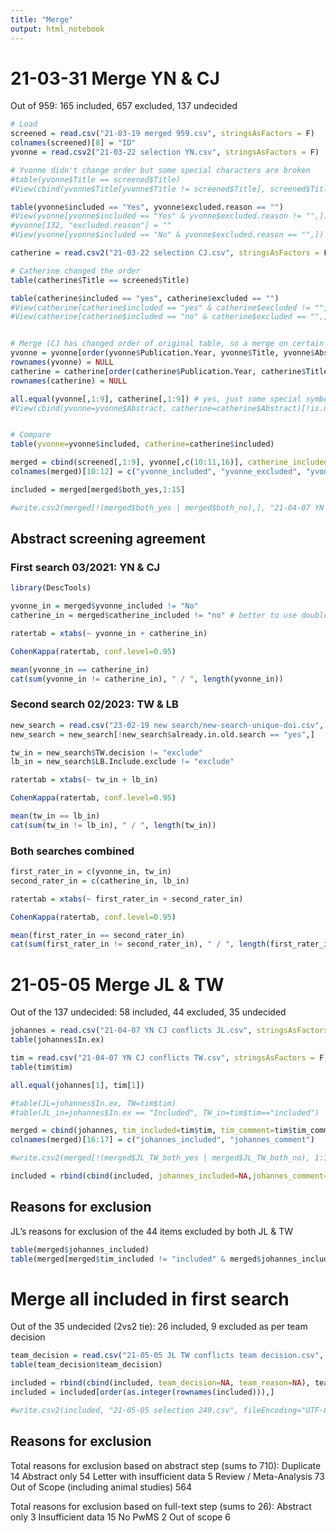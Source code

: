 ```yaml
---
title: "Merge"
output: html_notebook
---
```


# 21-03-31 Merge YN & CJ

Out of 959: 165 included, 657 excluded, 137 undecided

```r
# Load
screened = read.csv("21-03-19 merged 959.csv", stringsAsFactors = F)
colnames(screened)[8] = "ID"
yvonne = read.csv2("21-03-22 selection YN.csv", stringsAsFactors = F)

# Yvonne didn't change order but some special characters are broken
#table(yvonne$Title == screened$Title)
#View(cbind(yvonne$Title[yvonne$Title != screened$Title], screened$Title[screened$Title != yvonne$Title ]))

table(yvonne$included == "Yes", yvonne$excluded.reason == "")
#View(yvonne[yvonne$included == "Yes" & yvonne$excluded.reason != "",])
#yvonne[132, "excluded.reason"] = ""
#View(yvonne[yvonne$included == "No" & yvonne$excluded.reason == "",])

catherine = read.csv2("21-03-22 selection CJ.csv", stringsAsFactors = F)

# Catherine changed the order
table(catherine$Title == screened$Title)

table(catherine$included == "yes", catherine$excluded == "")
#View(catherine[catherine$included == "yes" & catherine$excluded != "",])
#View(catherine[catherine$included == "no" & catherine$excluded == "",])


# Merge (CJ has changed order of original table, so a merge on certain columns is necessary)
yvonne = yvonne[order(yvonne$Publication.Year, yvonne$Title, yvonne$Abstract, yvonne$DOI),]
rownames(yvonne) = NULL
catherine = catherine[order(catherine$Publication.Year, catherine$Title, catherine$Abstract, catherine$DOI),]
rownames(catherine) = NULL

all.equal(yvonne[,1:9], catherine[,1:9]) # yes, just some special symbols in an abstract are formatted differently
#View(cbind(yvonne=yvonne$Abstract, catherine=catherine$Abstract)[!is.na(yvonne$Abstract) & yvonne$Abstract!=catherine$Abstract,])


# Compare
table(yvonne=yvonne$included, catherine=catherine$included)

merged = cbind(screened[,1:9], yvonne[,c(10:11,16)], catherine_included=catherine$included, catherine_excluded=catherine$excluded, catherine_comment=catherine$comment, both_yes=yvonne$included=='Yes' & catherine$included=='yes', both_no=yvonne$included=='No' & catherine$included=='no')
colnames(merged)[10:12] = c("yvonne_included", "yvonne_excluded", "yvonne_comments")

included = merged[merged$both_yes,1:15]

#write.csv2(merged[!(merged$both_yes | merged$both_no),], "21-04-07 YN CJ conflicts.csv")
```

## Abstract screening agreement

### First search 03/2021: YN & CJ

```r
library(DescTools)

yvonne_in = merged$yvonne_included != "No"
catherine_in = merged$catherine_included != "no" # better to use double negation because of one "not sure" result

ratertab = xtabs(~ yvonne_in + catherine_in)

CohenKappa(ratertab, conf.level=0.95)

mean(yvonne_in == catherine_in)
cat(sum(yvonne_in != catherine_in), " / ", length(yvonne_in))
```

### Second search 02/2023: TW & LB

```r
new_search = read.csv("23-02-19 new search/new-search-unique-doi.csv", stringsAsFactors = F)
new_search = new_search[!new_search$already.in.old.search == "yes",]

tw_in = new_search$TW.decision != "exclude"
lb_in = new_search$LB.Include.exclude != "exclude"

ratertab = xtabs(~ tw_in + lb_in)

CohenKappa(ratertab, conf.level=0.95)

mean(tw_in == lb_in)
cat(sum(tw_in != lb_in), " / ", length(tw_in))
```

### Both searches combined

```r
first_rater_in = c(yvonne_in, tw_in)
second_rater_in = c(catherine_in, lb_in)

ratertab = xtabs(~ first_rater_in + second_rater_in)

CohenKappa(ratertab, conf.level=0.95)

mean(first_rater_in == second_rater_in)
cat(sum(first_rater_in != second_rater_in), " / ", length(first_rater_in))
```

# 21-05-05 Merge JL & TW

Out of the 137 undecided: 58 included, 44 excluded, 35 undecided 

```r
johannes = read.csv("21-04-07 YN CJ conflicts JL.csv", stringsAsFactors = F, row.names = 1)
table(johannes$In.ex)

tim = read.csv("21-04-07 YN CJ conflicts TW.csv", stringsAsFactors = F, row.names = 1)
table(tim$tim)

all.equal(johannes[1], tim[1])

#table(JL=johannes$In.ex, TW=tim$tim)
#table(JL_in=johannes$In.ex == "Included", TW_in=tim$tim=="included")

merged = cbind(johannes, tim_included=tim$tim, tim_comment=tim$tim_comment, JL_TW_both_yes=johannes$In.ex == "Included" & tim$tim == 'included', JL_TW_both_no=johannes$In.ex != 'Included' & tim$tim != 'included')
colnames(merged)[16:17] = c("johannes_included", "johannes_comment")

#write.csv2(merged[!(merged$JL_TW_both_yes | merged$JL_TW_both_no), 1:19], "21-05-05 JL TW conflicts.csv")

included = rbind(cbind(included, johannes_included=NA,johannes_comment=NA,tim_included=NA,tim_comment=NA), merged[merged$JL_TW_both_yes, 1:19])
```

## Reasons for exclusion

JL's reasons for exclusion of the 44 items excluded by both JL & TW

```r
table(merged$johannes_included)
table(merged[merged$tim_included != "included" & merged$johannes_included != "Included", "johannes_included"])
```

# Merge all included in first search

Out of the 35 undecided (2vs2 tie): 26 included, 9 excluded as per team decision

```r
team_decision = read.csv("21-05-05 JL TW conflicts team decision.csv", stringsAsFactors = F, row.names = 1)
table(team_decision$team_decision)

included = rbind(cbind(included, team_decision=NA, team_reason=NA), team_decision[team_decision$team_decision == "in",])
included = included[order(as.integer(rownames(included))),]

#write.csv2(included, "21-05-05 selection 249.csv", fileEncoding="UTF-8")
```

## Reasons for exclusion

Total reasons for exclusion based on abstract step (sums to 710):
Duplicate 14
Abstract only 54
Letter with insufficient data 5
Review / Meta-Analysis 73
Out of Scope (including animal studies) 564

Total reasons for exclusion based on full-text step (sums to 26):
Abstract only 3
Insufficient data 15
No PwMS 2
Out of scope 6

